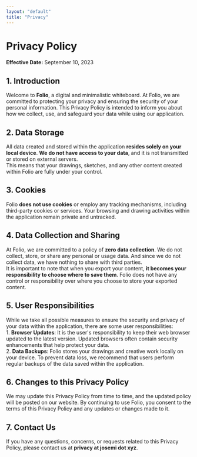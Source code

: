 ```yaml
---
layout: "default"
title: "Privacy"
---
```


<h1 className="font-bold text-5xl md:text-7xl mb-4">Privacy Policy</h1>
<div className="mb-10">
    <span><b>Effective Date:</b> September 10, 2023</span>
</div>
<div className="mb-10">
    <h2 className="font-bold text-2xl mb-4 uppercase">1. Introduction</h2>
    <div className="mb-4">
        Welcome to <b>Folio</b>, a digital and minimalistic whiteboard. At Folio, we are committed to protecting your privacy and ensuring the security of your personal information. This Privacy Policy is intended to inform you about how we collect, use, and safeguard your data while using our application.
    </div>
</div>
<div className="mb-10">
    <h2 className="font-bold text-2xl mb-4 uppercase">2. Data Storage</h2>
    <div className="mb-4">
        All data created and stored within the application <b>resides solely on your local device</b>. <b>We do not have access to your data</b>, and it is not transmitted or stored on external servers.
    </div>
    <div className="mb-4">
        This means that your drawings, sketches, and any other content created within Folio are fully under your control.
    </div>
</div>
<div className="mb-10">
    <h2 className="font-bold text-2xl mb-4 uppercase">3. Cookies</h2>
    <div className="mb-4">
        Folio <b>does not use cookies</b> or employ any tracking mechanisms, including third-party cookies or services. Your browsing and drawing activities within the application remain private and untracked.
    </div>
</div>
<div className="mb-10">
    <h2 className="font-bold text-2xl mb-4 uppercase">4. Data Collection and Sharing</h2>
    <div className="mb-4">
        At Folio, we are committed to a policy of <b>zero data collection</b>. We do not collect, store, or share any personal or usage data. And since we do not collect data, we have nothing to share with third parties.
    </div>
    <div className="mb-4">
        It is important to note that when you export your content, <b>it becomes your responsibility to choose where to save them</b>. Folio does not have any control or responsibility over where you choose to store your exported content.
    </div>
</div>
<div className="mb-10">
    <h2 className="font-bold text-2xl mb-4 uppercase">5. User Responsibilities</h2>
    <div className="mb-4">
        While we take all possible measures to ensure the security and privacy of your data within the application, there are some user responsibilities:
    </div>
    <div className="mb-4">
        1. <b>Browser Updates</b>: It is the user's responsibility to keep their web browser updated to the latest version. Updated browsers often contain security enhancements that help protect your data.
    </div>
    <div className="mb-4">
        2. <b>Data Backups</b>: Folio stores your drawings and creative work locally on your device. To prevent data loss, we recommend that users perform regular backups of the data saved within the application.
    </div>
</div>
<div className="mb-10">
    <h2 className="font-bold text-2xl mb-4 uppercase">6. Changes to this Privacy Policy</h2>
    <div className="mb-4">
        We may update this Privacy Policy from time to time, and the updated policy will be posted on our website. By continuing to use Folio, you consent to the terms of this Privacy Policy and any updates or changes made to it.
    </div>
</div>
<div className="mb-10">
    <h2 className="font-bold text-2xl mb-4 uppercase">7. Contact Us</h2>
    <div className="mb-4">
        If you have any questions, concerns, or requests related to this Privacy Policy, please contact us at <b>privacy at josemi dot xyz</b>.
    </div>
</div>
